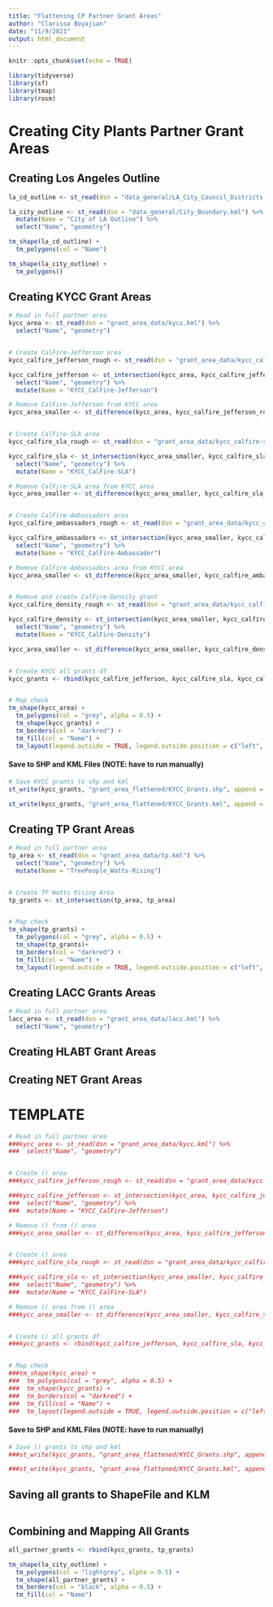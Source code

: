 ```yaml
---
title: "Flattening CP Partner Grant Areas"
author: "Clarissa Boyajian"
date: "11/9/2021"
output: html_document
---
```


```r
knitr::opts_chunk$set(echo = TRUE)
```

```r
library(tidyverse)
library(sf)
library(tmap)
library(rosm)
```

# Creating City Plants Partner Grant Areas


## Creating Los Angeles Outline

```r
la_cd_outline <- st_read(dsn = "data_general/LA_City_Council_Districts_(Adopted_2012).kml")

la_city_outline <- st_read(dsn = "data_general/City_Boundary.kml") %>% 
  mutate(Name = "City of LA Outline") %>% 
  select("Name", "geometry")

tm_shape(la_cd_outline) +
  tm_polygons(col = "Name")

tm_shape(la_city_outline) +
  tm_polygons()
```


## Creating KYCC Grant Areas

```r
# Read in full partner area
kycc_area <- st_read(dsn = "grant_area_data/kycc.kml") %>% 
  select("Name", "geometry")


# Create CalFire-Jefferson area
kycc_calfire_jefferson_rough <- st_read(dsn = "grant_area_data/kycc_calfire-jeffereson.kml")

kycc_calfire_jefferson <- st_intersection(kycc_area, kycc_calfire_jefferson_rough) %>% 
  select("Name", "geometry") %>% 
  mutate(Name = "KYCC_CalFire-Jefferson")

# Remove CalFire-Jefferson from KYCC area
kycc_area_smaller <- st_difference(kycc_area, kycc_calfire_jefferson_rough)


# Create CalFire-SLA area
kycc_calfire_sla_rough <- st_read(dsn = "grant_area_data/kycc_calfire-sla.kml")

kycc_calfire_sla <- st_intersection(kycc_area_smaller, kycc_calfire_sla_rough) %>% 
  select("Name", "geometry") %>% 
  mutate(Name = "KYCC_CalFire-SLA")

# Remove CalFire-SLA area from KYCC area
kycc_area_smaller <- st_difference(kycc_area_smaller, kycc_calfire_sla_rough)


# Create CalFire-Ambassadors area
kycc_calfire_ambassadors_rough <- st_read(dsn = "grant_area_data/kycc_calfire-ambassadors.kml")

kycc_calfire_ambassadors <- st_intersection(kycc_area_smaller, kycc_calfire_ambassadors_rough) %>% 
  select("Name", "geometry") %>% 
  mutate(Name = "KYCC_CalFire-Ambassador")

# Remove CalFire-Ambassadors area from KYCC area
kycc_area_smaller <- st_difference(kycc_area_smaller, kycc_calfire_ambassadors_rough)


# Remove and create CalFire-Density grant
kycc_calfire_density_rough <- st_read(dsn = "grant_area_data/kycc_calfire-density.kml")

kycc_calfire_density <- st_intersection(kycc_area_smaller, kycc_calfire_density_rough) %>% 
  select("Name", "geometry") %>% 
  mutate(Name = "KYCC_CalFire-Density")

kycc_area_smaller <- st_difference(kycc_area_smaller, kycc_calfire_density_rough)


# Create KYCC all grants df
kycc_grants <- rbind(kycc_calfire_jefferson, kycc_calfire_sla, kycc_calfire_ambassadors, kycc_calfire_density)


# Map check
tm_shape(kycc_area) +
  tm_polygons(col = "grey", alpha = 0.5) +
  tm_shape(kycc_grants) +
  tm_borders(col = "darkred") +
  tm_fill(col = "Name") +
  tm_layout(legend.outside = TRUE, legend.outside.position = c("left", "middle"))
```
#### Save to SHP and KML Files (NOTE: have to run manually)
```r
# Save KYCC grants to shp and kml
st_write(kycc_grants, "grant_area_flattened/KYCC_Grants.shp", append = FALSE)

st_write(kycc_grants, "grant_area_flattened/KYCC_Grants.kml", append = FALSE)
```


## Creating TP Grant Areas

```r
# Read in full partner area
tp_area <- st_read(dsn = "grant_area_data/tp.kml") %>% 
  select("Name", "geometry") %>% 
  mutate(Name = "TreePeople_Watts-Rising")


# Create TP Watts Rising Area
tp_grants <- st_intersection(tp_area, tp_area)


# Map check
tm_shape(tp_grants) +
  tm_polygons(col = "grey", alpha = 0.5) +
  tm_shape(tp_grants)+
  tm_borders(col = "darkred") +
  tm_fill(col = "Name") +
  tm_layout(legend.outside = TRUE, legend.outside.position = c("left", "middle"))
```


## Creating LACC Grants Areas
```r
# Read in full partner area
lacc_area <- st_read(dsn = "grant_area_data/lacc.kml") %>% 
  select("Name", "geometry")

```




## Creating HLABT Grant Areas

## Creating NET Grant Areas



# TEMPLATE

```r
# Read in full partner area
###kycc_area <- st_read(dsn = "grant_area_data/kycc.kml") %>% 
###  select("Name", "geometry")


# Create () area
###kycc_calfire_jefferson_rough <- st_read(dsn = "grant_area_data/kycc_calfire-jeffereson.kml")

###kycc_calfire_jefferson <- st_intersection(kycc_area, kycc_calfire_jefferson_rough) %>% 
###  select("Name", "geometry") %>% 
###  mutate(Name = "KYCC_CalFire-Jefferson")

# Remove () from () area
###kycc_area_smaller <- st_difference(kycc_area, kycc_calfire_jefferson_rough)


# Create () area
###kycc_calfire_sla_rough <- st_read(dsn = "grant_area_data/kycc_calfire-sla.kml")

###kycc_calfire_sla <- st_intersection(kycc_area_smaller, kycc_calfire_sla_rough) %>% 
###  select("Name", "geometry") %>% 
###  mutate(Name = "KYCC_CalFire-SLA")

# Remove () area from () area
###kycc_area_smaller <- st_difference(kycc_area_smaller, kycc_calfire_sla_rough)


# Create () all grants df
###kycc_grants <- rbind(kycc_calfire_jefferson, kycc_calfire_sla, kycc_calfire_ambassadors, kycc_calfire_density)


# Map check
###tm_shape(kycc_area) +
###  tm_polygons(col = "grey", alpha = 0.5) +
###  tm_shape(kycc_grants) +
###  tm_borders(col = "darkred") +
###  tm_fill(col = "Name") +
###  tm_layout(legend.outside = TRUE, legend.outside.position = c("left", "middle"))
```

#### Save to SHP and KML Files (NOTE: have to run manually)
```r
# Save () grants to shp and kml
###st_write(kycc_grants, "grant_area_flattened/KYCC_Grants.shp", append = FALSE)

###st_write(kycc_grants, "grant_area_flattened/KYCC_Grants.kml", append = FALSE)
```















## Saving all grants to ShapeFile and KLM

```r


```



















## Combining and Mapping All Grants

```r
all_partner_grants <- rbind(kycc_grants, tp_grants)

tm_shape(la_city_outline) +
  tm_polygons(col = "lightgrey", alpha = 0.5) +
  tm_shape(all_partner_grants) +
  tm_borders(col = "black", alpha = 0.5) +
  tm_fill(col = "Name")

```












